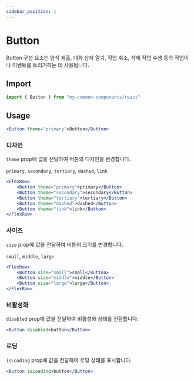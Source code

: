 ```yaml
---
sidebar_position: 1
---
```


# Button

Button 구성 요소는 양식 제출, 대화 상자 열기, 작업 취소, 삭제 작업 수행 등의 작업이나 이벤트를 트리거하는 데 사용됩니다.

## Import

```jsx
import { Button } from "my-common-components/react"
```

## Usage

```jsx live
<Button theme="primary">Button</Button>
```

### 디자인

`theme` prop에 값을 전달하여 버튼의 디자인을 변경합니다.

`primary`, `secondary`, `tertiary`, `dashed`, `link`

```jsx live
<FlexRow>
    <Button theme="primary">primary</Button>
    <Button theme="secondary">secondary</Button>
    <Button theme="tertiary">tertiary</Button>
    <Button theme="dashed">dashed</Button>
    <Button theme="link">link</Button>
</FlexRow>
```

### 사이즈

`size` prop에 값을 전달하여 버튼의 크기를 변경합니다.

`small`, `middle`, `large`

```jsx live
<FlexRow>
    <Button size="small">small</Button>
    <Button size="middle">middle</Button>
    <Button size="large">large</Button>
</FlexRow>
```

### 비활성화

`disabled` prop에 값을 전달하여 비활성화 상태를 전환합니다.

```jsx live
<Button disabled>button</Button>
```

### 로딩

`isLoading` prop에 값을 전달하여 로딩 상태를 표시합니다.

```jsx live
<Button isLoading>button</Button>
```
